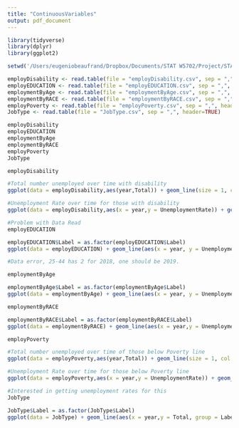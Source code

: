 ```yaml
---
title: "ContinuousVariables"
output: pdf_document
---
```


```r
library(tidyverse)
library(dplyr)
library(ggplot2)
```

```r

setwd('/Users/eugeniobeaufrand/Dropbox/Documents/STAT W5702/Project/STAT5702_NYC_Employment_Analysis/DataPreprocessing/Data/employment')

employDisability <- read.table(file = "employDisability.csv", sep = ",", header=TRUE)
employEDUCATION <- read.table(file = "employEDUCATION.csv", sep = ",", header=TRUE)
employmentByAge <- read.table(file = "employmentByAge.csv", sep = ",", header=TRUE)
employmentByRACE <- read.table(file = "employmentByRACE.csv", sep = ",", header=TRUE)
employPoverty <- read.table(file = "employPoverty.csv", sep = ",", header=TRUE)
JobType <- read.table(file = "JobType.csv", sep = ",", header=TRUE)
```

```r
employDisability 
employEDUCATION 
employmentByAge 
employmentByRACE 
employPoverty
JobType 
```
```r
employDisability

#Total number unemployed over time with disability
ggplot(data = employDisability,aes(year,Total)) + geom_line(size = 1, col = 'black') + xlab('Year') + ylab('Number Unemployed') + scale_x_continuous(breaks = seq(2010,2019)) + geom_point(size = 2.5, col = 'royalblue3')

#Unemployment Rate over time for those with disability
ggplot(data = employDisability,aes(x = year,y = UnemploymentRate)) + geom_line(size = 1, col = 'black') + xlab('Year') + ylab('Unemployment (Percent)') + scale_x_continuous(breaks = seq(2010,2019)) + scale_y_continuous(breaks = seq(20,0)) + geom_point(size = 2.5, col = 'royalblue3')
```

```r
#Problem with Data Read
employEDUCATION

employEDUCATION$Label = as.factor(employEDUCATION$Label)
ggplot(data = employEDUCATION) + geom_line(aes(x = year, y = UnemploymentRate, group = Label, colour = Label),size = 1) + xlab('Year') + ylab('Unemployment (Percent)') + scale_x_continuous(breaks = seq(2010,2019)) + scale_y_continuous(breaks = seq(20,0)) 
```

```r
#Data error, 25-44 has 2 for 2018, one should be 2019.

employmentByAge

employmentByAge$Label = as.factor(employmentByAge$Label)
ggplot(data = employmentByAge) + geom_line(aes(x = year, y = UnemploymentRate, group = Label, colour = Label),size = 1) + xlab('Year') + ylab('Unemployment (Percent)') + scale_x_continuous(breaks = seq(2010,2019)) 
```

```r
employmentByRACE

employmentByRACE$Label = as.factor(employmentByRACE$Label)
ggplot(data = employmentByRACE) + geom_line(aes(x = year,y = UnemploymentRate, group = Label, colour = Label), size = 1) + xlab('Year') + ylab('Unemployment (Percent)') + scale_x_continuous(breaks = seq(2010,2019)) 
```

```r
employPoverty

#Total number unemployed over time of those below Poverty line
ggplot(data = employPoverty,aes(year,Total)) + geom_line(size = 1, col = 'black') + xlab('Year') + ylab('Number Unemployed') + scale_x_continuous(breaks = seq(2010,2019)) + geom_point(size = 2.5, col = 'royalblue3')

#Unemployment Rate over time for those below Poverty line
ggplot(data = employPoverty,aes(x = year,y = UnemploymentRate)) + geom_line(size = 1, col = 'black') + xlab('Year') + ylab('Unemployment (Percent)') + scale_x_continuous(breaks = seq(2010,2019)) + geom_point(size = 2.5, col = 'royalblue3')
```

```r
#Interested in getting unemployment rates for this 
JobType

JobType$Label = as.factor(JobType$Label)
ggplot(data = JobType) + geom_line(aes(x = year,y = Total, group = Label, colour = Label), size = 1) + xlab('Year') + ylab('Number unemployed') + ylim(0,1250000) + scale_x_continuous(breaks = seq(2010,2019))

```